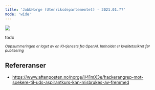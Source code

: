 ```yaml
---
title: 'JobbNorge (Utenriksdepartementet) - 2021.01.??'
mode: 'wide'
---
```


<Frame>
<img src="/images/jobbnorge.jpg" />
</Frame>

todo

<sup><i>Oppsummeringen er laget av en KI-tjeneste fra OpenAI. Innholdet er kvalitetssikret før publisering</i></sup>

## Refereranser
- https://www.aftenposten.no/norge/i/41mX3e/hackerangrep-mot-soekere-til-uds-aspirantkurs-kan-misbrukes-av-fremmed
